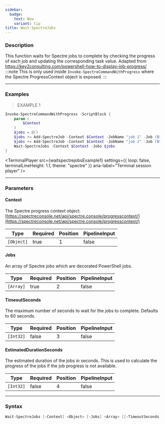 ```yaml
---
sidebar:
  badge:
    text: New
    variant: tip
title: Wait-SpectreJobs
---
```





### Description

This function waits for Spectre jobs to complete by checking the progress of each job and updating the corresponding task value.
Adapted from https://key2consulting.com/powershell-how-to-display-job-progress/
:::note
This is only used inside `Invoke-SpectreCommandWithProgress` where the Spectre ProgressContext object is exposed.
:::

---

### Examples
> EXAMPLE 1

```powershell
Invoke-SpectreCommandWithProgress -ScriptBlock {
    param (
        $Context
    )
    $jobs = @()
    $jobs += Add-SpectreJob -Context $Context -JobName "job 1" -Job (Start-Job { Start-Sleep -Seconds 2 })
    $jobs += Add-SpectreJob -Context $Context -JobName "job 2" -Job (Start-Job { Start-Sleep -Seconds 4 })
    Wait-SpectreJobs -Context $Context -Jobs $jobs
}
```
<TerminalPlayer
    src={waitspectrejobsExample1}
    settings={{
        loop: false,
        terminalLineHeight: 1.1,
        theme: "spectre"
    }}
    aria-label="Terminal session player"
/>

---

### Parameters
#### **Context**
The Spectre progress context object.
[https://spectreconsole.net/api/spectre.console/progresscontext/](https://spectreconsole.net/api/spectre.console/progresscontext/)

|Type      |Required|Position|PipelineInput|
|----------|--------|--------|-------------|
|`[Object]`|true    |1       |false        |

#### **Jobs**
An array of Spectre jobs which are decorated PowerShell jobs.

|Type     |Required|Position|PipelineInput|
|---------|--------|--------|-------------|
|`[Array]`|true    |2       |false        |

#### **TimeoutSeconds**
The maximum number of seconds to wait for the jobs to complete. Defaults to 60 seconds.

|Type     |Required|Position|PipelineInput|
|---------|--------|--------|-------------|
|`[Int32]`|false   |3       |false        |

#### **EstimatedDurationSeconds**
The estimated duration of the jobs in seconds. This is used to calculate the progress of the jobs if the job progress is not available.

|Type     |Required|Position|PipelineInput|
|---------|--------|--------|-------------|
|`[Int32]`|false   |4       |false        |

---

### Syntax
```powershell
Wait-SpectreJobs [-Context] <Object> [-Jobs] <Array> [[-TimeoutSeconds] <Int32>] [[-EstimatedDurationSeconds] <Int32>] [<CommonParameters>]
```
